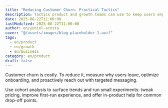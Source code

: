 ```yaml
---
title: "Reducing Customer Churn: Practical Tactics"
description: Tactics product and growth teams can use to keep users engaged.
date: 2025-08-22T11:00:00
lastModified: 2025-08-22T11:00:00
author: en/yuniel-acosta
cover: "@/assets/images/blog-placeholder-1.avif"
tags:
  - en/product
  - en/growth
  - en/business
category: en/product
draft: false
---
```


Customer churn is costly. To reduce it, measure why users leave, optimize onboarding, and proactively reach out with targeted messaging.

Use cohort analysis to surface trends and run small experiments: tweak pricing, improve first-run experience, and offer in-product help for common drop-off points.
